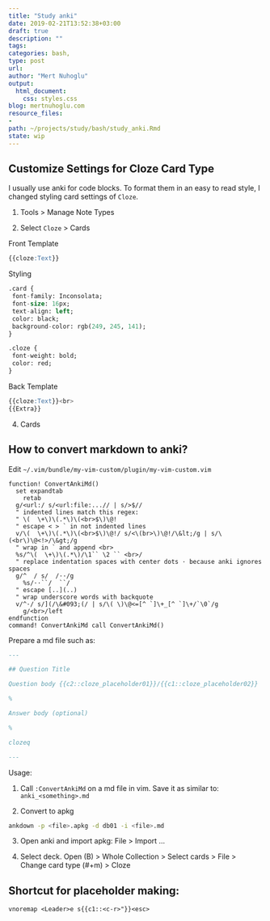 ```yaml
---
title: "Study anki"
date: 2019-02-21T13:52:38+03:00 
draft: true
description: ""
tags:
categories: bash, 
type: post
url:
author: "Mert Nuhoglu"
output:
  html_document:
    css: styles.css
blog: mertnuhoglu.com
resource_files:
- 
path: ~/projects/study/bash/study_anki.Rmd
state: wip
---
```


## Customize Settings for Cloze Card Type

I usually use anki for code blocks. To format them in an easy to read style, I changed styling card settings of `Cloze`.

1. Tools > Manage Note Types

3. Select `Cloze` > Cards

Front Template

``` sql
{{cloze:Text}}
``` 

Styling

``` sql
.card {
 font-family: Inconsolata;
 font-size: 16px;
 text-align: left;
 color: black;
 background-color: rgb(249, 245, 141);
}

.cloze {
 font-weight: bold;
 color: red;
}
``` 

Back Template

``` sql
{{cloze:Text}}<br>
{{Extra}}
``` 

4. Cards

## How to convert markdown to anki?

Edit `~/.vim/bundle/my-vim-custom/plugin/my-vim-custom.vim`

``` vimscript
function! ConvertAnkiMd()
  set expandtab
	retab
  g/<url:/ s/<url:file:...// | s/>$//
  " indented lines match this regex:
  " \(  \+\)\(.*\)\(<br>$\)\@!
  " escape < > ` in not indented lines
  v/\(  \+\)\(.*\)\(<br>$\)\@!/ s/<\(br>\)\@!/\&lt;/g | s/\(<br\)\@<!>/\&gt;/g
  " wrap in ` and append <br>
  %s/^\(  \+\)\(.*\)/\1`` \2 `` <br>/
  " replace indentation spaces with center dots · because anki ignores spaces
  g/^  / s/  /··/g 
	%s/··``/  ``/
  " escape [..](..)
  " wrap underscore words with backquote
  v/^·/ s/](/\&#093;(/ | s/\( \)\@<=[^ `]\+_[^ `]\+/`\0`/g
	g/<br>/left
endfunction
command! ConvertAnkiMd call ConvertAnkiMd()
``` 

Prepare a md file such as:

``` md
---

## Question Title

Question body {{c2::cloze_placeholder01}}/{{c1::cloze_placeholder02}}

%

Answer body (optional)

% 

clozeq

---

``` 

Usage: 

1. Call `:ConvertAnkiMd` on a md file in vim. Save it as similar to: `anki_<something>.md`

2. Convert to apkg

``` bash
ankdown -p <file>.apkg -d db01 -i <file>.md
``` 

3. Open anki and import apkg: File > Import ...

4. Select deck. Open (B) > Whole Collection > Select cards > File > Change card type (#+m) > Cloze

## Shortcut for placeholder making:

``` vimscript
vnoremap <Leader>e s{{c1::<c-r>"}}<esc>
``` 

